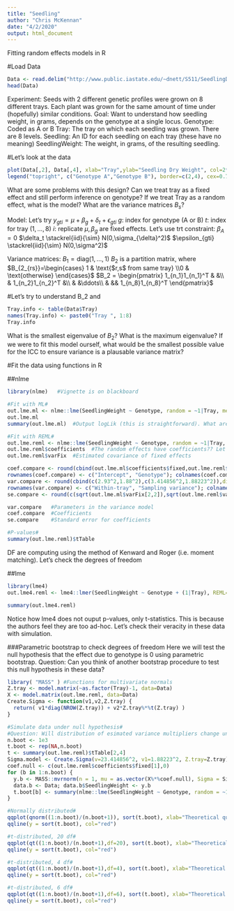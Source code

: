 ```yaml
---
title: "Seedling"
author: "Chris McKennan"
date: "4/2/2020"
output: html_document
---
```


Fitting random effects models in R

#Load Data
```r
Data <- read.delim("http://www.public.iastate.edu/~dnett/S511/SeedlingDryWeight2.txt")
head(Data)
```
Experiment: Seeds with 2 different genetic profiles were grown on 8 different trays. Each plant was grown for the same amount of time under (hopefully) similar conditions.
Goal: Want to understand how seedling weight, in grams, depends on the genotype at a single locus.
Genotype: Coded as A or B
Tray: The tray on which each seedling was grown. There are 8 levels.
Seedling: An ID for each seedling on each tray (these have no meaning)
SeedlingWeight: The weight, in grams, of the resulting seedling.

#Let's look at the data
```r
plot(Data[,2], Data[,4], xlab="Tray",ylab="Seedling Dry Weight", col=2*(1+(Data[,1]=="B")),pch=1,cex=2)
legend("topright", c("Genotype A","Genotype B"), border=c(2,4), cex=0.75, pch=c(1,1), col=c("red","blue"))
```
What are some problems with this design?
Can we treat tray as a fixed effect and still perform inference on genotype?
If we treat Tray as a random effect, what is the model? What are the variance matrices $B_s$?

Model:
Let's try $y_{gti} = \mu + \beta_g + \delta_t + \epsilon_{gti}$
$g$: index for genotype (A or B)
$t$: index for tray ($1,\ldots,8$)
$i$: replicate
$\mu, \beta_g$ are fixed effects. Let's use trt constraint: $\beta_A=0$
$\delta_t \stackrel{iid}{\sim} N(0,\sigma_{\delta}^2)$
$\epsilon_{gti} \stackrel{iid}{\sim} N(0,\sigma^2)$

Variance matrices:
$B_1 = \text{diag}(1,\ldots,1)$
$B_2$ is a partition matrix, where $B_{2_{rs}}=\begin{cases} 1 & \text{$r,s$ from same tray} \\0 & \text{otherwise} \end{cases}$
$B_2 = \begin{pmatrix} 1_{n_1}1_{n_1}^T & &\\ & 1_{n_2}1_{n_2}^T &\\ & &\ddots\\ & && 1_{n_8}1_{n_8}^T \end{pmatrix}$

#Let's try to understand B_2 and
```r
Tray.info <- table(Data$Tray)
names(Tray.info) <- paste0("Tray ", 1:8)
Tray.info
```
What is the smallest eigenvalue of $B_2$? What is the maximum eigenvalue?
If we were to fit this model ourself, what would be the smallest possible value for the ICC to ensure variance is a plausable variance matrix?

#Fit the data using functions in R

##nlme
```r
library(nlme)   #Vignette is on blackboard

#Fit with ML#
out.lme.ml <- nlme::lme(SeedlingWeight ~ Genotype, random = ~1|Tray, method="ML", data=Data)
out.lme.ml
summary(out.lme.ml)  #Output logLik (this is straightforward). What are AIC and BIC here?? Let's go back to slides...

#Fit with REML#
out.lme.reml <- nlme::lme(SeedlingWeight ~ Genotype, random = ~1|Tray, method="REML", data=Data)
out.lme.reml$coefficients  #The random effects have coefficients?? Let's go back to slides...
out.lme.reml$varFix  #Estimated covariance of fixed effects

coef.compare <- round(cbind(out.lme.ml$coefficients$fixed,out.lme.reml$coefficients$fixed),digits=2)
rownames(coef.compare) <- c("Intercept", "Genotype"); colnames(coef.compare) <- c("ML", "REML")
var.compare <- round(cbind(c(2.93^2,1.88^2),c(3.414856^2,1.88223^2)),digits=2)
rownames(var.compare) <- c("Within-tray", "Sampling variance"); colnames(var.compare) <- c("ML", "REML")
se.compare <- round(c(sqrt(out.lme.ml$varFix[2,2]),sqrt(out.lme.reml$varFix[2,2])),digits = 2); names(se.compare) <- c("ML", "REML")  #Std error

var.compare   #Parameters in the variance model
coef.compare  #Coefficients
se.compare    #Standard error for coefficients

#P-values#
summary(out.lme.reml)$tTable
```
DF are computing using the method of Kenward and Roger (i.e. moment matching). Let's check the degrees of freedom

##lme
```r
library(lme4)
out.lme4.reml <- lme4::lmer(SeedlingWeight ~ Genotype + (1|Tray), REML=T, data=Data)

summary(out.lme4.reml)
```
Notice how lme4 does not ouput p-values, only t-statistics. This is because the authors feel they are too ad-hoc.
Let's check their veracity in these data with simulation.

###Parametric bootstrap to check degrees of freedom
Here we will test the null hypothesis that the effect due to genotype is 0 using parametric bootstrap.
Question: Can you think of another bootstrap procedure to test this null hypothesis in these data?
```r
library( "MASS" ) #Functions for multivariate normals
Z.tray <- model.matrix(~as.factor(Tray)-1, data=Data)
X <- model.matrix(out.lme.reml, data=Data)
Create.Sigma <- function(v1,v2,Z.tray) {
  return( v1*diag(NROW(Z.tray)) + v2*Z.tray%*%t(Z.tray) )
}

#Simulate data under null hypothesis#
#Question: Will distribution of esimated variance multipliers change under null hypothesis if we use REML?
n.boot <- 1e3
t.boot <- rep(NA,n.boot)
t <- summary(out.lme.reml)$tTable[2,4]
Sigma.model <- Create.Sigma(v=23.414856^2, v1=1.88223^2, Z.tray=Z.tray)
coef.null <- c(out.lme.reml$coefficients$fixed[1],0)
for (b in 1:n.boot) {
  y.b <- MASS::mvrnorm(n = 1, mu = as.vector(X%*%coef.null), Sigma = Sigma.model)
  data.b <- Data; data.b$SeedlingWeight <- y.b
  t.boot[b] <- summary(nlme::lme(SeedlingWeight ~ Genotype, random = ~1|Tray, method="REML", data=data.b))$tTable[2,4]
}

#Normally distributed#
qqplot(qnorm((1:n.boot)/(n.boot+1)), sort(t.boot), xlab="Theoretical quantiles", ylab="Bootstrap t statistics", main="Normal")
qqline(y = sort(t.boot), col="red")

#t-distributed, 20 df#
qqplot(qt((1:n.boot)/(n.boot+1),df=20), sort(t.boot), xlab="Theoretical quantiles", ylab="Bootstrap t statistics", main="t_20")
qqline(y = sort(t.boot), col="red")

#t-distributed, 4 df#
qqplot(qt((1:n.boot)/(n.boot+1),df=4), sort(t.boot), xlab="Theoretical quantiles", ylab="Bootstrap t statistics", main="t_4")
qqline(y = sort(t.boot), col="red")

#t-distributed, 6 df#
qqplot(qt((1:n.boot)/(n.boot+1),df=6), sort(t.boot), xlab="Theoretical quantiles", ylab="Bootstrap t statistics", main="t_6: Same as K&R")
qqline(y = sort(t.boot), col="red")
```
